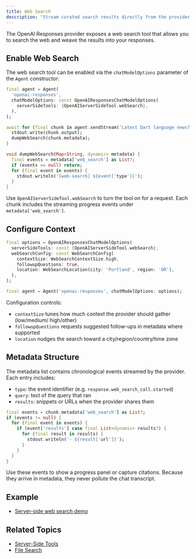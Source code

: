 ```yaml
---
title: Web Search
description: "Stream curated search results directly from the provider and weave them into your responses."
---
```


The OpenAI Responses provider exposes a web search tool that allows you to
search the web and weave the results into your responses.

## Enable Web Search

The web search tool can be enabled via the `chatModelOptions` parameter of the
`Agent` constructor:

```dart
final agent = Agent(
  'openai-responses',
  chatModelOptions: const OpenAIResponsesChatModelOptions(
    serverSideTools: {OpenAIServerSideTool.webSearch},
  ),
);

await for (final chunk in agent.sendStream('Latest Dart language news?')) {
  stdout.write(chunk.output);
  dumpWebSearch(chunk.metadata);
}

void dumpWebSearch(Map<String, dynamic> metadata) {
  final events = metadata['web_search'] as List?;
  if (events == null) return;
  for (final event in events) {
    stdout.writeln('[web-search] ${event['type']}');
  }
}
```

Use `OpenAIServerSideTool.webSearch` to turn the tool on for a request. Each
chunk includes the streaming progress events under `metadata['web_search']`.

## Configure Context

```dart
final options = OpenAIResponsesChatModelOptions(
  serverSideTools: const {OpenAIServerSideTool.webSearch},
  webSearchConfig: const WebSearchConfig(
    contextSize: WebSearchContextSize.high,
    followupQuestions: true,
    location: WebSearchLocation(city: 'Portland', region: 'OR'),
  ),
);

final agent = Agent('openai-responses', chatModelOptions: options);
```

Configuration controls:
- `contextSize` tunes how much context the provider should gather (low/medium/
high/other)
- `followupQuestions` requests suggested follow-ups in metadata where supported
- `location` nudges the search toward a city/region/country/time zone

## Metadata Structure

The metadata list contains chronological events streamed by the provider. Each
entry includes:

- `type`: the event identifier (e.g. `response.web_search_call.started`)
- `query`: text of the query that ran
- `results`: snippets or URLs when the provider shares them

```dart
final events = chunk.metadata['web_search'] as List?;
if (events != null) {
  for (final event in events) {
    if (event['results'] case final List<dynamic> results?) {
      for (final result in results) {
        stdout.writeln('- ${result['url']}');
      }
    }
  }
}
```

Use these events to show a progress panel or capture citations. Because they
arrive in metadata, they never pollute the chat transcript.

## Example

- [Server-side web search demo](https://github.com/csells/dartantic_ai/blob/main/packages/dartantic_ai/example/bin/server_side_tools/server_side_web_search.dart)

## Related Topics

- [Server-Side Tools](/server-side-tools)
- [File Search](/server-side-tools/file-search)
